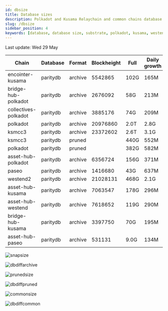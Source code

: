```yaml
---
id: dbsize
title: Database sizes
description: Polkadot and Kusama Relaychain and common chains database sizes
slug: /dbsize
sidebar_position: 4
keywords: [database, database size, substrate, polkadot, kusama, westend]
---
```



Last update: Wed 29 May

| Chain    | Database   | Format | Blockheight | Full         | Daily growth |
| ------------------------| ----------- | -------- | ------- | ---------- | ----- | 
| encointer-kusama | paritydb | archive | 5542865 | 102G | 165M |
| bridge-hub-polkadot | paritydb | archive | 2676092 | 58G | 213M |
| collectives-polkadot | paritydb | archive | 3885176 | 74G | 209M |
| polkadot | paritydb | archive | 20976860 | 2.0T | 2.8G |
| ksmcc3 | paritydb | archive | 23372602 | 2.6T | 3.1G |
| ksmcc3 | paritydb | pruned |  | 440G | 552M |
| polkadot | paritydb | pruned |  | 382G | 582M |
| asset-hub-polkadot | paritydb | archive | 6356724 | 156G | 371M |
| paseo | paritydb | archive | 1416680 | 43G | 637M |
| westend2 | paritydb | archive | 21028131 | 468G | 2.1G |
| asset-hub-kusama | paritydb | archive | 7063547 | 178G | 296M |
| asset-hub-westend | paritydb | archive | 7618652 | 119G | 290M |
| bridge-hub-kusama | paritydb | archive | 3397750 | 70G | 195M |
| asset-hub-paseo | paritydb | archive | 531131 | 9.0G | 134M |

![snapsize](/img/archivesize.png)

![dbdiffarchive](/img/dbdiffrelay.png)

![prunedsize](/img/prunedsize.png)

![dbdiffpruned](/img/dbdiffpruned.png)

![commonsize](/img/commonsize.png)

![dbdiffcommon](/img/dbdiffcommon.png)
